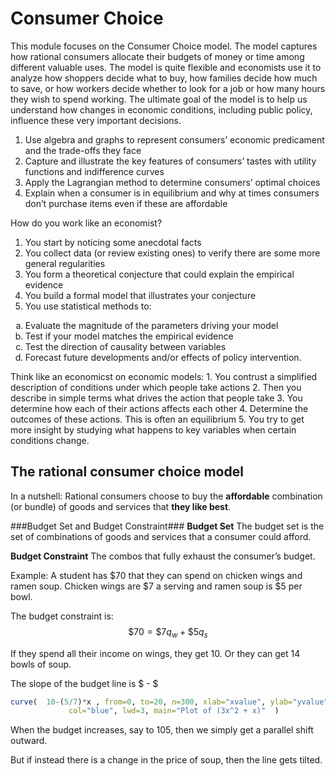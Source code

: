# Consumer Choice

This module focuses on the Consumer Choice model. The model captures how rational consumers allocate their budgets of money or time among different valuable uses. The model is quite flexible and economists use it to analyze how shoppers decide what to buy, how families decide how much to save, or how workers decide whether to look for a job or how many hours they wish to spend working.  The ultimate goal of the model is to help us understand how changes in economic conditions, including public policy, influence these very important decisions. 

1. Use algebra and graphs to represent consumers' economic predicament and the trade-offs they face 
2. Capture and illustrate the key features of consumers' tastes with utility functions and indifference curves 
3. Apply the Lagrangian method to determine consumers' optimal choices
4. Explain when a consumer is in equilibrium and why at times consumers don't purchase items even if these are affordable

How do you work like an economist?

1. You start by noticing some anecdotal facts
2. You collect data (or review existing ones) to verify there are some more general regularities
3. You form a theoretical conjecture that could explain the empirical evidence
4. You build a formal model that illustrates your conjecture
5. You use statistical methods to:
a) Evaluate the magnitude of the parameters driving your model
b) Test if your model matches the empirical evidence
c) Test the direction of causality between variables
d) Forecast future developments and/or effects of policy intervention.


Think like an economicst on economic models:
1. You contrust a simplified description of conditions under which people take actions
2. Then you describe in simple terms what drives the action that people take
3. You determine how each of their actions affects each other
4. Determine the outcomes of these actions. This is often an equilibrium
5. You try to get more insight by studying what happens to key variables when certain conditions change. 

## The rational consumer choice model

In a nutshell: Rational consumers choose to buy the **affordable** combination (or bundle) of goods and services that **they like best**.

###Budget Set and Budget Constraint###
**Budget Set** The budget set is the set of combinations of goods and services that a consumer could afford. 

**Budget Constraint** The combos that fully exhaust the consumer's budget. 

Example: A student has \$70 that they can spend on chicken wings and ramen soup. Chicken wings are \$7 a serving and ramen soup is \$5 per bowl. 

The budget constraint is: $$ \$70 = \$7 q_w + \$5 q_s$$

If they spend all their income on wings, they get 10. Or they can get 14 bowls of soup.

The slope of the budget line is $ - \frac{5}{7}$


```r

curve(  10-(5/7)*x , from=0, to=20, n=300, xlab="xvalue", ylab="yvalue", 
             col="blue", lwd=3, main="Plot of (3x^2 + x)"  )


```

When the budget increases, say to 105, then we simply get a parallel shift outward. 

But if instead there is a change in the price of soup, then the line gets tilted.

